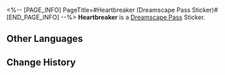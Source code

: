 <%-- [PAGE_INFO]
PageTitle=#Heartbreaker (Dreamscape Pass Sticker)#
[END_PAGE_INFO] --%>
{{Stub|Location information}}
{{Item Infobox
|title       = Heartbreaker
|id          = 223404
|image       = Dreamscape Pass Sticker Heartbreaker.png{{subst:void|<!--$UPLOAD:<<SpriteOutput/TravelBrochure/StickFigures/223404.png>-<Dreamscape Pass Sticker Heartbreaker.png>-<Item Icons>>-->}}
|type        = Dreamscape Pass Sticker
|type2       = Eldritch Dreamfall (I) Stickers
|invCategory = 
|rarity      = 4
|effect      = 
|description = Digital stickers that can be used to decorate the pages of the Dreamtour Handbook. They come in many different styles.
|source1     = [[Unlocked by Default]]
}}
{{Description|Conceal the most hollow heart behind the toughest shell.}}
'''Heartbreaker''' is a [[Dreamscape Pass]] Sticker.

==Other Languages==
{{Other Languages
|en   = Heartbreaker
|zhs  = 我心支离破碎
|zht  = 我心支離破碎
|ja   = 砕け散った心
|ko   = 산산조각난 내 마음
|es   = Rompecorazones
|fr   = Crève-cœur
|ru   = Моё Сердце Разбито
|th   = ใจที่แตกสลาย
|vi   = Tim Tôi Tan Nát
|de   = Herzensbrecher
|id   = Heartbreaker
|pt   = Destruidor de Corações
}}

==Change History==
{{Change History|2.0}}